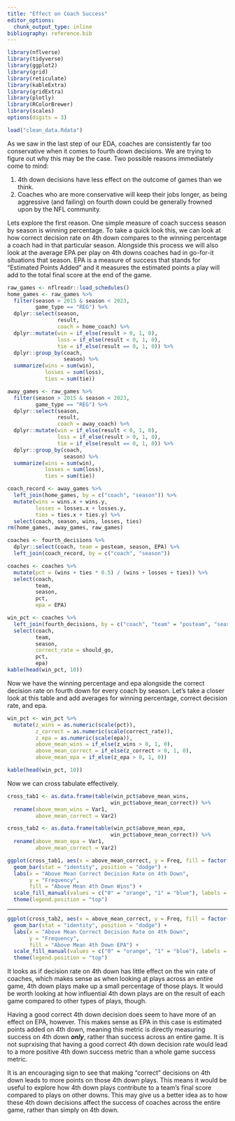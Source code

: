 ```yaml
---
title: "Effect on Coach Success"
editor_options: 
  chunk_output_type: inline
bibliography: reference.bib
---
```


```r
library(nflverse)
library(tidyverse)
library(ggplot2)
library(grid)
library(reticulate)
library(kableExtra)
library(gridExtra)
library(plotly)
library(RColorBrewer)
library(scales)
options(digits = 3)

load("clean_data.Rdata")
```

As we saw in the last step of our EDA, coaches are consistently far too conservative when it comes to fourth down decisions. We are trying to figure out why this may be the case. Two possible reasons immediately come to mind:

1.  4th down decisions have less effect on the outcome of games than we think.
2.  Coaches who are more conservative will keep their jobs longer, as being aggressive (and failing) on fourth down could be generally frowned upon by the NFL community.

Lets explore the first reason. One simple measure of coach success season by season is winning percentage. To take a quick look this, we can look at how correct decision rate on 4th down compares to the winning percentage a coach had in that particular season. Alongside this process we will also look at the average EPA per play on 4th downs coaches had in go-for-it situations that season. EPA is a measure of success that stands for "Estimated Points Added" and it measures the estimated points a play will add to the total final score at the end of the game.

```r
raw_games <- nflreadr::load_schedules()
home_games <- raw_games %>%
  filter(season > 2015 & season < 2023,
         game_type == "REG") %>%
  dplyr::select(season,
                result,
                coach = home_coach) %>%
  dplyr::mutate(win = if_else(result > 0, 1, 0),
                loss = if_else(result < 0, 1, 0),
                tie = if_else(result == 0, 1, 0)) %>%
  dplyr::group_by(coach,
                  season) %>%
  summarize(wins = sum(win),
            losses = sum(loss),
            ties = sum(tie))

away_games <- raw_games %>%
  filter(season > 2015 & season < 2023,
         game_type == "REG") %>%
  dplyr::select(season,
                result,
                coach = away_coach) %>%
  dplyr::mutate(win = if_else(result < 0, 1, 0),
                loss = if_else(result > 0, 1, 0),
                tie = if_else(result == 0, 1, 0)) %>%
  dplyr::group_by(coach,
                  season) %>%
  summarize(wins = sum(win),
            losses = sum(loss),
            ties = sum(tie))

coach_record <- away_games %>%
  left_join(home_games, by = c("coach", "season")) %>%
  mutate(wins = wins.x + wins.y,
         losses = losses.x + losses.y,
         ties = ties.x + ties.y) %>%
  select(coach, season, wins, losses, ties)
rm(home_games, away_games, raw_games)
```

```r
coaches <- fourth_decisions %>%
  dplyr::select(coach, team = posteam, season, EPA) %>%
  left_join(coach_record, by = c("coach", "season"))

coaches <- coaches %>%
  mutate(pct = (wins + ties * 0.5) / (wins + losses + ties)) %>%
  select(coach,
         team,
         season,
         pct,
         epa = EPA)
```

```r
win_pct <- coaches %>%
  left_join(fourth_decisions, by = c("coach", "team" = "posteam", "season")) %>%
  select(coach,
         team,
         season,
         correct_rate = should_go,
         pct,
         epa)
kable(head(win_pct, 10))
```

Now we have the winning percentage and epa alongside the correct decision rate on fourth down for every coach by season. Let's take a closer look at this table and add averages for winning percentage, correct decision rate, and epa.

```r
win_pct <- win_pct %>%
  mutate(z_wins = as.numeric(scale(pct)),
         z_correct = as.numeric(scale(correct_rate)),
         z_epa = as.numeric(scale(epa)),
         above_mean_wins = if_else(z_wins > 0, 1, 0),
         above_mean_correct = if_else(z_correct > 0, 1, 0),
         above_mean_epa = if_else(z_epa > 0, 1, 0))

kable(head(win_pct, 10))
```

Now we can cross tabulate effectively.

```r
cross_tab1 <- as.data.frame(table(win_pct$above_mean_wins,
                                 win_pct$above_mean_correct)) %>%
  rename(above_mean_wins = Var1,
         above_mean_correct = Var2)

cross_tab2 <- as.data.frame(table(win_pct$above_mean_epa,
                                 win_pct$above_mean_correct)) %>%
  rename(above_mean_epa = Var1,
         above_mean_correct = Var2)
```

```r
ggplot(cross_tab1, aes(x = above_mean_correct, y = Freq, fill = factor(above_mean_wins))) +
  geom_bar(stat = "identity", position = "dodge") +
  labs(x = "Above Mean Correct Decision Rate on 4th Down", 
       y = "Frequency",
       fill = "Above Mean 4th Down Wins") +
  scale_fill_manual(values = c("0" = "orange", "1" = "blue"), labels = c("False", "True")) +
  theme(legend.position = "top")
```

------------------------------------------------------------------------

```r
ggplot(cross_tab2, aes(x = above_mean_correct, y = Freq, fill = factor(above_mean_epa))) +
  geom_bar(stat = "identity", position = "dodge") +
  labs(x = "Above Mean Correct Decision Rate on 4th Down", 
       y = "Frequency",
       fill = "Above Mean 4th Down EPA") +
  scale_fill_manual(values = c("0" = "orange", "1" = "blue"), labels = c("False", "True")) +
  theme(legend.position = "top")
```

It looks as if decision rate on 4th down has little effect on the win rate of coaches, which makes sense as when looking at plays across an entire game, 4th down plays make up a small percentage of those plays. It would be worth looking at how influential 4th down plays are on the result of each game compared to other types of plays, though.

Having a good correct 4th down decision does seem to have more of an effect on EPA, however. This makes sense as EPA in this case is estimated points added on 4th down, meaning this metric is directly measuring success on 4th down ***only***, rather than success across an entire game. It is not suprxising that having a good correct 4th down decision rate would lead to a more positive 4th down success metric than a whole game success metric.

It is an encouraging sign to see that making "correct" decisions on 4th down leads to more points on those 4th down plays. This means it would be useful to explore how 4th down plays contribute to a team's final score compared to plays on other downs. This may give us a better idea as to how these 4th down decisions affect the success of coaches across the entire game, rather than simply on 4th down.
